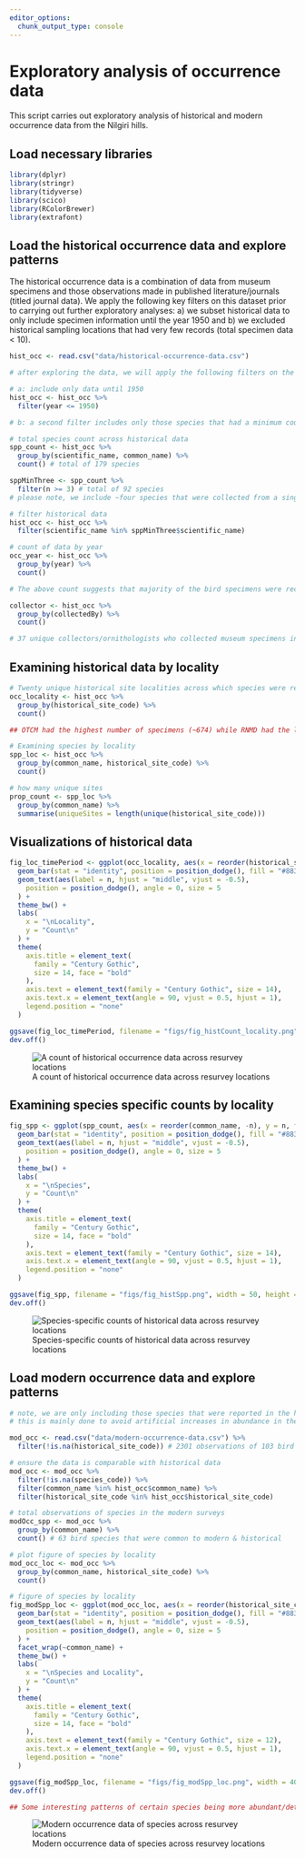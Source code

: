 ```yaml
---
editor_options: 
  chunk_output_type: console
---
```


# Exploratory analysis of occurrence data

This script carries out exploratory analysis of historical and modern occurrence data from the Nilgiri hills.   

## Load necessary libraries
```r
library(dplyr)
library(stringr)
library(tidyverse)
library(scico)
library(RColorBrewer)
library(extrafont)
```

## Load the historical occurrence data and explore patterns

The historical occurrence data is a combination of data from museum specimens and those observations made in published literature/journals (titled journal data). We apply the following key filters on this dataset prior to carrying out further exploratory analyses: a) we subset historical data to only include specimen information until the year 1950 and b) we excluded historical sampling locations that had very few records (total specimen data < 10).
```r
hist_occ <- read.csv("data/historical-occurrence-data.csv")

# after exploring the data, we will apply the following filters on the dataset

# a: include only data until 1950
hist_occ <- hist_occ %>%
  filter(year <= 1950)

# b: a second filter includes only those species that had a minimum count of atleast three specimens and occurred across atleast two unique historical survey locations

# total species count across historical data
spp_count <- hist_occ %>%
  group_by(scientific_name, common_name) %>%
  count() # total of 179 species

sppMinThree <- spp_count %>%
  filter(n >= 3) # total of 92 species
# please note, we include ~four species that were collected from a single historical location Apus melba, Apus melba, Brachypodius priocephalus, Phylloscopus tytleri, Picus chlorolophus

# filter historical data
hist_occ <- hist_occ %>%
  filter(scientific_name %in% sppMinThree$scientific_name)

# count of data by year
occ_year <- hist_occ %>%
  group_by(year) %>%
  count()

# The above count suggests that majority of the bird specimens were recorded in 1881, followed by some data from 1876.

collector <- hist_occ %>%
  group_by(collectedBy) %>%
  count()

# 37 unique collectors/ornithologists who collected museum specimens in this time period, with the maximum number of records by William Davison, followed by R G Wardlaw-Ramsay. 
```

## Examining historical data by locality
```r
# Twenty unique historical site localities across which species were recorded
occ_locality <- hist_occ %>%
  group_by(historical_site_code) %>%
  count()

## OTCM had the highest number of specimens (~674) while RNMD had the lowest (1 specimen)

# Examining species by locality
spp_loc <- hist_occ %>%
  group_by(common_name, historical_site_code) %>%
  count()

# how many unique sites
prop_count <- spp_loc %>%
  group_by(common_name) %>%
  summarise(uniqueSites = length(unique(historical_site_code)))
```

## Visualizations of historical data
```r
fig_loc_timePeriod <- ggplot(occ_locality, aes(x = reorder(historical_site_code,-n), y = n, fill = historical_site_code)) +
  geom_bar(stat = "identity", position = position_dodge(), fill = "#883107", alpha = 0.9) +
  geom_text(aes(label = n, hjust = "middle", vjust = -0.5),
    position = position_dodge(), angle = 0, size = 5
  ) +
  theme_bw() +
  labs(
    x = "\nLocality",
    y = "Count\n"
  ) +
  theme(
    axis.title = element_text(
      family = "Century Gothic",
      size = 14, face = "bold"
    ),
    axis.text = element_text(family = "Century Gothic", size = 14),
    axis.text.x = element_text(angle = 90, vjust = 0.5, hjust = 1),
    legend.position = "none"
  )

ggsave(fig_loc_timePeriod, filename = "figs/fig_histCount_locality.png", width = 12, height = 7, device = png(), units = "in", dpi = 300)
dev.off()
```

![A count of historical occurrence data across resurvey locations](figs/fig_histCount_locality.png)

## Examining species specific counts by locality
```r
fig_spp <- ggplot(spp_count, aes(x = reorder(common_name, -n), y = n, fill = scientific_name)) +
  geom_bar(stat = "identity", position = position_dodge(), fill = "#883107", alpha = 0.9) +
  geom_text(aes(label = n, hjust = "middle", vjust = -0.5),
    position = position_dodge(), angle = 0, size = 5
  ) +
  theme_bw() +
  labs(
    x = "\nSpecies",
    y = "Count\n"
  ) +
  theme(
    axis.title = element_text(
      family = "Century Gothic",
      size = 14, face = "bold"
    ),
    axis.text = element_text(family = "Century Gothic", size = 14),
    axis.text.x = element_text(angle = 90, vjust = 0.5, hjust = 1),
    legend.position = "none"
  )

ggsave(fig_spp, filename = "figs/fig_histSpp.png", width = 50, height = 20, device = png(), units = "in", dpi = 300, limitsize = F)
dev.off()
```

![Species-specific counts of historical data across resurvey locations](figs/fig_histSpp.png)

## Load modern occurrence data and explore patterns
```r
# note, we are only including those species that were reported in the historical data
# this is mainly done to avoid artificial increases in abundance in the modern time period

mod_occ <- read.csv("data/modern-occurrence-data.csv") %>%
  filter(!is.na(historical_site_code)) # 2301 observations of 103 bird species

# ensure the data is comparable with historical data
mod_occ <- mod_occ %>%
  filter(!is.na(species_code)) %>% 
  filter(common_name %in% hist_occ$common_name) %>%
  filter(historical_site_code %in% hist_occ$historical_site_code) 

# total observations of species in the modern surveys
modOcc_spp <- mod_occ %>%
  group_by(common_name) %>%
  count() # 63 bird species that were common to modern & historical

# plot figure of species by locality
mod_occ_loc <- mod_occ %>%
  group_by(common_name, historical_site_code) %>%
  count()

# figure of species by locality
fig_modSpp_loc <- ggplot(mod_occ_loc, aes(x = reorder(historical_site_code,-n), y = n, fill = historical_site_code)) +
  geom_bar(stat = "identity", position = position_dodge(), fill = "#883107", alpha = 0.9) +
  geom_text(aes(label = n, hjust = "middle", vjust = -0.5),
    position = position_dodge(), angle = 0, size = 5
  ) +
  facet_wrap(~common_name) +
  theme_bw() +
  labs(
    x = "\nSpecies and Locality",
    y = "Count\n"
  ) +
  theme(
    axis.title = element_text(
      family = "Century Gothic",
      size = 14, face = "bold"
    ),
    axis.text = element_text(family = "Century Gothic", size = 12),
    axis.text.x = element_text(angle = 90, vjust = 0.5, hjust = 1),
    legend.position = "none"
  )

ggsave(fig_modSpp_loc, filename = "figs/fig_modSpp_loc.png", width = 40, height = 17, device = png(), units = "in", dpi = 300)
dev.off()

## Some interesting patterns of certain species being more abundant/detected in certain sites over others.
```

![Modern occurrence data of species across resurvey locations](figs/fig_modSpp_loc.png)
